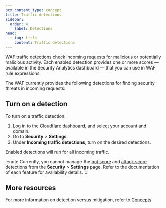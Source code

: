 ```yaml
---
pcx_content_type: concept
title: Traffic detections
sidebar:
  order: 4
	label: Detections
head:
  - tag: title
    content: Traffic detections
---
```



WAF traffic detections check incoming requests for malicious or potentially malicious activity. Each enabled detection provides one or more scores — available in the Security Analytics dashboard — that you can use in WAF rule expressions.

The WAF currently provides the following detections for finding security threats in incoming requests:

<DirectoryListing />

## Turn on a detection

To turn on a traffic detection:

1. Log in to the [Cloudflare dashboard](https://dash.cloudflare.com/), and select your account and domain.
2. Go to **Security** > **Settings**.
3. Under **Incoming traffic detections**, turn on the desired detections.

Enabled detections will run for all incoming traffic.

:::note
Currently, you cannot manage the [bot score](/bots/concepts/bot-score/) and [attack score](/waf/detections/attack-score/) detections from the **Security** > **Settings** page. Refer to the documentation of each feature for availability details.
:::

## More resources

For more information on detection versus mitigation, refer to [Concepts](/waf/concepts/#detection-versus-mitigation).
